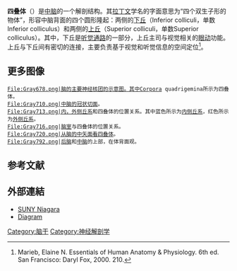 {{Infobox brain
| Name            = 四叠体 
| Latin           = Corpora quadrigemina
| Image           = Gray709.png
| Caption         = 四叠体（Corpora quadrigemina）位于菱形窝（Rhomboid fossa）的上方。
| Image2          = Gray707 zh.png
| Caption2        = [[小脑|小脑]]半球的矢切面，四叠体可见于右上方
| IsPartOf        =
| Components      =
| Artery          =
| Vein            =
<!--
| GraySubject     = 188 
| GrayPage        = 805 
| BrainInfoType   = ancil 
| BrainInfoNumber = 324 
| MeshName        = Corpora+Quadrigemina 
| MeshNumber      = A08.186.211.132.659.237 
-->
}}
'''四叠体'''（{{lang|en|Corpora quadrigemina}}）是[[中脑|中脑]]的一个解剖结构。其[[拉丁文|拉丁文]]学名的字面意思为“四个双生子形的物体”，形容中脑背面的四个圆形隆起：两侧的[[下丘|下丘]]（Inferior colliculi，单数Inferior colliculus）和两侧的[[上丘|上丘]]（Superior colliculi，单数Superior colliculus）。其中，下丘是[[听觉通路|听觉通路]]的一部分，上丘主司与视觉相关的[[眼动|眼动]]功能。上丘与下丘间有密切的连接，主要负责基于视觉和听觉信息的空间定位<ref>Marieb, Elaine N. Essentials of Human Anatomy & Physiology. 6th ed. San Francisco: Daryl Fox, 2000. 210.</ref>。

==更多图像==
<gallery>
 File:Gray678.png|脑的主要神经核团的示意图。其中Corpora quadrigemina所示为四叠体。
 File:Gray710.png|中脑的[[冠状切面|冠状切面]]。
 File:Gray713.png|内，外侧[[丘系|丘系]]和四叠体的位置关系。其中蓝色所示为[[内侧丘系|内侧丘系]]，红色所示为[[外侧丘系|外侧丘系]]。
 File:Gray716.png|[[脑室|脑室]]与四叠体的位置关系。
 File:Gray720.png|从脑的中矢面看四叠体。
 File:Gray792.png|[[后脑|后脑]]和[[中脑|中脑]]的上部，在体背面观。
</gallery>

==参考文献==
{{reflist}}

==外部連結==
* [https://web.archive.org/web/20050114130829/http://www.sunyniagara.cc.ny.us/val/corporaquad.html SUNY Niagara]
* [https://archive.is/20070317210005/http://faculty.tcc.fl.edu/scma/aplab/Practical%20Three/BrainmodelOne.htm Diagram]


{{中脑}}

[[Category:脑干|Category:脑干]]
[[Category:神经解剖学|Category:神经解剖学]]
